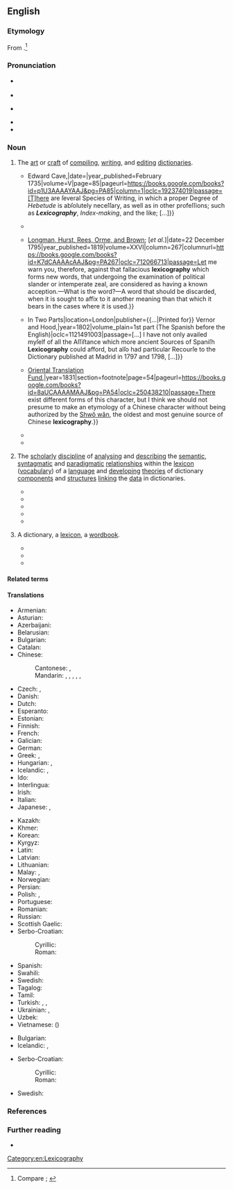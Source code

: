 ==English==
{{was wotd|2020|July|26}}

===Etymology===
From {{confix|en|lexico|pos1=prefix meaning ‘speech; words’|graphy|pos2=suffix meaning ‘something written about a specified subject’}}.<ref>Compare {{R:OED Online|pos=n|id=107779|date=1902|nodot=yes}}; {{R:Lexico|pos=n}}</ref>

===Pronunciation===
* {{a|RP}} {{IPA|en|/ˌlɛksɪˈkɒɡɹəfi/}}
* {{audio|en|LL-Q1860 (eng)-Vealhurl-lexicography.wav|Audio (RP)}}
* {{a|GA}} {{IPA|en|/ˌlɛksɪˈkɑɡɹəfi/|/-sə-/}}
* {{audio|en|en-us-lexicography.mp3|Audio (GA)}}
* {{hyphenation|en|lex|i|co|gra|phy}}

===Noun===
{{en-noun|~}}

# {{lb|en|uncountable}} The [[art]] or [[craft#Noun|craft]] of [[compile|compiling]], [[write|writing]], and [[edit#Verb|editing]] [[dictionary|dictionaries]].
#* {{quote-journal|en|title=Craftsman, Feb. 22 &#91;[[Julian calendar]]&#93;. Nº 451.|editor=Sylvanus Urban [pseudonym; {{w|Edward Cave}}]|magazine=[[w:The Gentleman's Magazine|The Gentleman’s Magazine, and Historical Chronicle]]|location=London|publisher={{...|Printed by}} Edward Cave,{{nb...|at St John’s Gate.}}|date={{J2G|22 February 1735}}|year_published=February 1735|volume=V|page=85|pageurl=https://books.google.com/books?id=p1U3AAAAYAAJ&pg=PA85|column=1|oclc=192374019|passage=[T]here are ſeveral Species of Writing, in which a proper Degree of ''Hebetude'' is abſolutely neceſſary, as well as in other profeſſions; such as '''''Lexicography''''', ''Index-making'', and the like; [...]}}
#* {{RQ:Johnson Dictionary|chapter=Preface|url=https://archive.org/details/b30451541_0001/page/n14/mode/1up|passage=And ſuch is the fate of hapleſs '''lexicography''', that not only darkneſs, but light, impedes and diſtreſſes it; things may be not only too little, but too much known, to be happily illuſtrated.}}
#* {{quote-book|en|author=[[w:John Philpot Curran|[John Philpot] Curran]], defence counsel|chapter=612. Trial of James Weldon for High Treason,{{nb...|before the Court Holden under a Commission of Oyer and Terminer and General Gaol Delivery in and for the County of the City of Dublin, in the Kingdom of Ireland, on Monday December 21st, and Tuesday December 22nd: 36 George III. A.D. 1795.}}|editor={{w|Thomas Jones Howell}}|title=[[w:William Cobbett|Cobbett]]’s Complete Collection of State Trials and Proceedings for High Treason and Other Crimes and Misdemeanors{{nb...|from the Earliest Period to the Year 1783, with Notes and Other Illustrations: Compiled by T. B. Howell, Esq. F.R.S. F.S.A. and Continued from the Year 1783 to the Present Time: by Thomas Howell Jones, Esq.}}|location=London|publisher={{...|Printed by T[homas] C[urson] Hansard, Peterborough-Court, Fleet-Street: for}} [[w:Longman|Longman, Hurst, Rees, Orme, and Brown]]; [''et al.'']|date=22 December 1795|year_published=1819|volume=XXVI|column=267|columnurl=https://books.google.com/books?id=K7dCAAAAcAAJ&pg=PA267|oclc=712066713|passage=Let me warn you, therefore, against that fallacious '''lexicography''' which forms new words, that undergoing the examination of political slander or intemperate zeal, are considered as having a known acception.—What is the word?—A word that should be discarded, when it is sought to affix to it another meaning than that which it bears in the cases where it is used.}}
#* {{quote-book|en|author=Henry Neuman|chapter=Preface|chapterurl=https://books.google.com/books?id=9o04AAAAYAAJ&pg=PP9|title=A New Dictionary of the Spanish and English Languages; {{...|wherein the Words are Explained Agreeable to Their Different Meanings, and a Great Variety of Terms Relating to the Arts, Sciences, Trade, and Navigation, Carefully Elucidated. Compiled from the Best Authorities, by Henry Neuman.}} In Two Parts|location=London|publisher={{...|Printed for}} Vernor and Hood,{{nb...|J[ohn] Sewell, Cuthell and Martin, J. Walker, T[homas] Boosey, Lackington, Allen and Co., R. Lea, Otridge and Son, Ogilvy and Son, and J. Nunn; by T. Maiden, Sherbourne-Lane, Lombard-Street.}}|year=1802|volume_plain=1st part (The Spanish before the English)|oclc=1121491003|passage=[...] I have not only availed myſelf of all the Aſſiſtance which more ancient Sources of Spaniſh '''Lexicography''' could afford, but alſo had particular Recourſe to the Dictionary published at Madrid in 1797 and 1798, [...]}}
#* {{quote-book|en|author=Ying Hing Soo|chapter=Book Second|translator=Charles Fried. Neumann [''i.e.'', {{w|Karl Friedrich Neumann}}]|title=History of the Pirates who Infested the China Sea, from 1807 to 1810.{{nb...|Translated from the Chinese Original, with Notes and Illustrations}}|location=London|publisher={{...|Printed for the}} [[w:Royal Asiatic Society of Great Britain and Ireland#Oriental Translation Fund of Great Britain and Ireland|Oriental Translation Fund]],{{nb...|and sold by J[ohn] Murray, Albemarle Street; Parbury, Allen, & Co., Leadenhall Street; Thacker & Co., Calcutta; Treuttel & Würtz, Paris; and E. Fleischer, Leipsig}}|year=1831|section=footnote|page=54|pageurl=https://books.google.com/books?id=8aUCAAAAMAAJ&pg=PA54|oclc=250438210|passage=There exist different forms of this character, but I think we should not presume to make an etymology of a Chinese character without being authorized by the [[w:Shuowen Jiezi|Shwǒ wǎn]], the oldest and most genuine source of Chinese '''lexicography'''.}}
#* {{quote-book|en|author=A[nthony] P[aul] Cowie|chapter=The Role of the Computer in Learner Lexicography|title=English Dictionaries for Foreign Learners: A History|location=Oxford, Oxfordshire|publisher=[[w:Oxford University Press|Clarendon Press]]|year=1999|section=section 4.1 (Introduction)|page=118|pageurl=https://books.google.com/books?id=WRHzbsSjm0YC&pg=PA118|isbn=978-0-19-823506-4|passage=Without doubt, the most important single development in learner '''lexicography''' from the mid-1970s onwards has been the steadily increasing involvement of the computer at all stages of the dictionary-making process, from data gathering and analysis at one end, to compilation, production, and revision at the other.}}
#* {{quote-book|en|author=Amy Chi|chapter=Researching Pedagogical Lexicography|editor=Howard Jackson|title=The Bloomsbury Companion to Lexicography|series=Bloomsbury Companions|location=London; New York, N.Y.|publisher=Bloomsbury Academic, {{w|Bloomsbury Publishing}}|year=2013|page=165|pageurl=https://books.google.com/books?id=09JBAgAAQBAJ&pg=PA165|isbn=978-1-4725-4187-1|passage=A dictionary, as an art and craft of '''lexicography''', has always been closely associated with the notion of pedagogy.}}
# {{lb|en|uncountable|linguistics}} The [[scholarly]] [[discipline#Noun|discipline]] of [[analyse|analysing]] and [[describe|describing]] the [[semantic]], [[syntagmatic]] and [[paradigmatic]] [[relationship]]s within the [[lexicon]] ([[vocabulary]]) of a [[language]] and [[develop]]ing [[theory|theories]] of dictionary [[component]]s and [[structure#Noun|structures]] [[link#Verb|linking]] the [[data]] in dictionaries.
#* {{quote-book|en|author=Moses Stuart|authorlink=Moses Stuart|chapter=Changes of Consonants|title=A Grammar of the Hebrew Language|edition=3rd|location=Andover, Mass.|publisher=Flagg & Gould|year=1828|section=part II (Changes and Peculiarities of Consonants and Verbs), §&nbsp;105|page=51|pageurl=https://books.google.com/books?id=zyItAAAAYAAJ&pg=PA51|oclc=1036194|passage=But changes of this nature belong to '''''lexicography''''', as they do not affect the grammatical forms of words.}}
#* {{quote-book|en|author=Geo. Benedict Winer [''i.e.'', {{w|Georg Benedikt Winer}}]|chapter=§&nbsp;4. Grammatical Character of the N.T. Diction.|translators=J. H Agnew and O. G. Ebbeke|title=A Grammar of the Idioms of the Greek Language of the New Testament|location=Philadelphia, Pa.|publisher=Herman Hooker,{{nb...|corner of Chesnut and 5th Street.}}|year=1840|section=part I|page=37|pageurl=https://books.google.com/books?id=c7JNAAAAMAAJ&pg=PA37|oclc=982205048|passage=What the history of language in general teaches, that in course of time, there is less change in form than signification, in grammar than '''lexicography''', is true of the Greek.}}
#* {{quote-journal|en|author=Wilhelm Freund|authorlink=Wilhelm Freund|title=Article IV. Principles of Latin Lexicography.|translator=[[w:Theodore Dwight Woolsey|T[heodore] D[wight] Woolsey]]|editors=[[w:Bela Bates Edwards|B[ela] B[ates] Edwards]] and [[w:Edwards Amasa Park|E[dwards] A[masa] Park]]|journal=[[w:Bibliotheca Sacra|Bibliotheca Sacra and Theological Review]]|location=New York, N.Y.; London|publisher=[[w:Wiley (publisher)|Wiley & Putnam]]; Andover, Mass.: Allen, Morrill and Wardwell|month=February|year=1845|volume=II|issue=V|section=section I (Of the Idea and Elements of Latin Lexicography), §&nbsp;1|page=80|pageurl=https://books.google.com/books?id=9uEWAQAAIAAJ&pg=PA80|oclc=6052689|passage=If '''Lexicography''' in general is that science whose task it is to set forth the nature of every single word of a language through all the periods of its existence, it is the task of Latin '''lexicography''' in particular to set forth the nature of every single word of the Latin language, as it makes itself known in all the periods of the existence of that language; or more succinctly expressed, it is the object of Latin '''lexicography''' to give the history of every single word of the Latin language.}}
#* {{quote-journal|en|author=C. J. Ball|title=A Study in Biblical Philology|journal=Proceedings of the Society of Biblical Archæology|location=London|publisher={{w|Society of Biblical Archaeology}}|date=13 December 1911|volume=XXXIII|issue=CCXLIX|page=13|pageurl=https://books.google.com/books?id=qQsaAQAAIAAJ&pg=RA1-PA13|oclc=1113492364|passage=[T]he philologist may well refuse to accept a body of triliteral roots, developed on a highly artificial and uniform plan, as the ultimate fact in Semitic '''lexicography'''.}}
#* {{quote-book|en|author=Howard Jackson|chapter=Criticising Dictionaries|title=Lexicography: An Introduction|location=London; New York, N.Y.|publisher={{w|Routledge}}|year=2002|page=173|pageurl=https://books.google.com/books?id=iQZK1NvRSMAC&pg=PA173|isbn=978-0-415-23172-5|passage=Academic '''lexicography''', or 'metalexicography', as pursued in university departments of English or Linguistics, is concerned not primarily with the compiling of dictionaries&nbsp;– though academics may be involved in this, as consultants, for example&nbsp;– but with researching and teaching about the whole business of making dictionaries: their history, their typology, their structures, their users, and so on [...].}}
# {{lb|en|countable}} A dictionary, a [[lexicon]], a [[wordbook]].
#* {{quote-journal|en|author={{w|Joseph Story}}, Associate Judge of the [[w:Supreme Court of the United States|Supreme Court]]|author2=William P. Mason, reporter|title=United States ''vs.'' an Open Boat and Lading|journal=Reports of Cases Argued and Determined in the Circuit Court of the United States, for the First Circuit|location=Boston, Mass.|publisher=Hilliard, Gray, Little, and Wilkins|month=October|year=1828|year_published=1831|volume=V|page=134|pageurl=https://books.google.com/books?id=zyE8AAAAIAAJ&pg=PA134|oclc=1013340480|passage=There can be no doubt, that in a general sense a ''boat'' is a ''vessel'', for it is "a vehicle in which men or goods are carried on the water," which is one of the definitions of a ''vessel'' given in our '''lexicographies'''; [...]}}
#* {{quote-journal|en|title=A Bag of Wind|magazine=[[w:Putnam's Magazine|Putnam’s Monthly. A Magazine of Literature, Science, and Art]]|location=New York, N.Y.|publisher=Dix & Edwards,{{nb...|10 Park Place.}}; London: [[w:Sampson Low|Sampson Low, Son & Co.]]|month=March|year=1855|volume=V|issue=XXVII|page=251|pageurl=https://books.google.com/books?id=Nlw3AQAAMAAJ&pg=PA251|column=1|oclc=221113463|passage="Air put in motion" is the brief description of the wind in '''lexicographies'''; but what a contrast in quality according to its direction; [...]}}
#* {{quote-book|en|author=Christopher Leigh Connery|chapter=Textual Authority and Textual Practice|title=The Empire of the Text: Writing and Authority in Early Imperial China|location=Lanham, Md.; Oxford, Oxfordshire|publisher=[[w:Rowman & Littlefield|Rowman & Littlefield Publishers]]|year=1998|page=37|pageurl=https://books.google.com/books?id=MqeAvvCGlCEC&pg=PA37|isbn=978-0-8476-8738-1|passage=The earliest examples of dictionaries or '''lexicographies''' in nearly any culture serve more to regularize and standardize the lexicon than to list or inventory it, and as such would tend to take as their object textual rather than spoken language.}}

====Related terms====
{{col4|en|lexicographer|lexicographian|lexicographic|lexicographical|lexicographically|lexicological|lexicology|lexicon}}

====Translations====
{{trans-top|art or craft of compiling, writing, and editing dictionaries}}
* Armenian: {{t+|hy|բառարանագրություն}}
* Asturian: {{t|ast|lexicografía|f}}
* Azerbaijani: {{t|az|lüğətçilik}}
* Belarusian: {{t|be|лексікагра́фія|f}}
* Bulgarian: {{t|bg|лексикогра́фия|f}}
* Catalan: {{t+|ca|lexicografia|f}}
* Chinese:
*: Cantonese: {{t|yue|詞典學}}, {{t|yue|词典学|tr=ci4 din2 hok6}}
*: Mandarin: {{t+|cmn|詞典學}}, {{t+|cmn|词典学|tr=cídiǎnxué}}, {{t+|cmn|辭書學}}, {{t+|cmn|辞书学|tr=císhūxué}}, {{t|cmn|詞典編輯}}, {{t|cmn|词典编辑|tr=cídiǎn biānjí}}
* Czech: {{t+|cs|lexikografie|f}}, {{t|cs|slovníkářství|n}}
* Danish: {{t|da|leksikografi|c}}
* Dutch: {{t+|nl|lexicografie|f}}
* Esperanto: {{t|eo|leksikografio}}
* Estonian: {{t|et|leksikograafia}}
* Finnish: {{t+|fi|leksikografia}}
* French: {{t+|fr|lexicographie|f}}
* Galician: {{t+|gl|lexicografía|f}}
* German: {{t+|de|Lexikographie|f}}
* Greek: {{t+|el|λεξικογραφία|f}}, {{t+|el|λεξικογράφηση|f}}
* Hungarian: {{t+|hu|lexikográfia}}, {{t+|hu|szótárírás}}
* Icelandic: {{t|is|orðabókargerð|f}}, {{t|is|orðabókagerð|f}}
* Ido: {{t+|io|lexikografio}}
* Interlingua: {{t|ia|lexicographia}}
* Irish: {{t|ga|foclóireacht|f}}
* Italian: {{t+|it|lessicografia|f}}
* Japanese: {{t|ja|辞書編集|tr=じしょへんしゅう, jisho henshū}}, {{t|ja|辞書学|tr=じしょがく, jishogaku}}
{{trans-mid}}
* Kazakh: {{t|kk|лексикография}}
* Khmer: {{t+|km|វចនលេខន៍|tr=vaj ja nak lek}}
* Korean: {{t+|ko|사전학(詞典學)}}
* Kyrgyz: {{t|ky|лексикография}}
* Latin: {{t|la|lexica condere}}
* Latvian: {{t|lv|leksikogrāfija|f}}
* Lithuanian: {{t|lt|leksikografija|f}}
* Malay: {{t|ms|perkamusan}}, {{t+|ms|leksikografi}}
* Norwegian: {{t+|no|leksikografi|?}}
* Persian: {{t|fa|فرهنگ‌نویسی|tr=farhang-nevisi}}
* Polish: {{t+|pl|leksykografia|f}}, {{t+|pl|słownikarstwo|n}}
* Portuguese: {{t+|pt|lexicografia|f}}
* Romanian: {{t+|ro|lexicografie|f}}
* Russian: {{t+|ru|лексикогра́фия|f}}
* Scottish Gaelic: {{t|gd|faclaireachd|f}}
* Serbo-Croatian:
*: Cyrillic: {{t|sh|лексикогра̀фија|f}}
*: Roman: {{t+|sh|leksikogràfija|f}}
* Spanish: {{t+|es|lexicografía|f}}
* Swahili: {{t|sw|leksikografia|9/10}}
* Swedish: {{t+|sv|lexikografi|?}}
* Tagalog: {{t|tl|leksikograpiya}}
* Tamil: {{t+|ta|பேரகரமுதலி}}
* Turkish: {{t+|tr|sözlükbilim}}, {{t+|tr|sözlükçülük}}, {{t+|tr|leksikografi}}
* Ukrainian: {{t|uk|лексикогра́фія|f}}, {{t|uk|словника́рство|n}}
* Uzbek: {{t+|uz|lugʻatchilik}}
* Vietnamese: {{t+|vi|từ điển học}} ({{t|vi|詞典學}})
{{trans-bottom}}

{{trans-top|scholarly discipline of analyzing and describing lexical relationships and developing dictionary structures}}
* Bulgarian: {{t|bg|лексикогра́фия}}
* Icelandic: {{t|is|orðabókafræði|f}}, {{t|is|orðabókarfræði|f}}
{{trans-mid}}
* Serbo-Croatian:
*: Cyrillic: {{t|sh|лексикогра̀фија|f}}
*: Roman: {{t+|sh|leksikogràfija|f}}
* Swedish: {{t+|sv|lexikografi|c}}
{{trans-bottom}}

===References===
<references />

===Further reading===
* {{pedia}}

[[Category:en:Lexicography]]